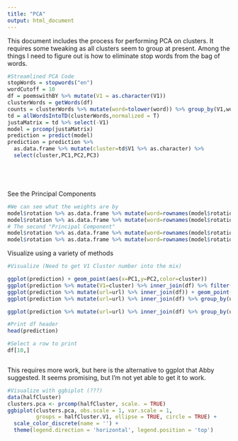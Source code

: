 ```yaml
---
title: "PCA"
output: html_document
---
```


This document includes the process for performing PCA on clusters. It requires some tweaking as all clusters seem to group at present. Among the things I need to figure out is how to eliminate stop words from the bag of words.

```r

#Streamlined PCA Code
stopWords = stopwords("en")
wordCutoff = 10
df = poemswithBY %>% mutate(V1 = as.character(V1))
clusterWords = getWords(df) 
counts = clusterWords %>% mutate(word=tolower(word)) %>% group_by(V1,word) %>% dplyr::summarize(count=n()) %>% ungroup
td = allWordsIntoTD(clusterWords,normalized = T) 
justaMatrix = td %>% select(-V1)
model = prcomp(justaMatrix)
prediction = predict(model)
prediction = prediction %>% 
  as.data.frame %>% mutate(cluster=td$V1 %>% as.character) %>% 
  select(cluster,PC1,PC2,PC3)






```

See the Principal Components

```r

#We can see what the weights are by 
model$rotation %>% as.data.frame %>% mutate(word=rownames(model$rotation)) %>% select(word,PC1) %>% arrange(-PC1) %>% head
model$rotation %>% as.data.frame %>% mutate(word=rownames(model$rotation)) %>% select(word,PC1) %>% arrange(PC1) %>% head
# The second "Principal Component"
model$rotation %>% as.data.frame %>% mutate(word=rownames(model$rotation)) %>% select(word,PC2) %>% arrange(-PC2) %>% head
model$rotation %>% as.data.frame %>% mutate(word=rownames(model$rotation)) %>% select(word,PC2) %>% arrange(PC2) %>% head

```


Visualize using a variety of methods

```r

#Visualize (Need to get V1 Cluster number into the mix)

ggplot(prediction) + geom_point(aes(x=PC1,y=PC2,color=cluster))
ggplot(prediction %>% mutate(V1=cluster) %>% inner_join(df) %>% filter(n()>5)) + geom_text(aes(x=PC1,y=PC2,label=V1))
ggplot(prediction %>% mutate(url=url) %>% inner_join(df)) + geom_point(aes(x=PC2,y=PC3,shape=username,color=username,size=5))
ggplot(prediction %>% mutate(url=url) %>% inner_join(df) %>% group_by(username) %>% filter(n()>5)) + geom_text(aes(y=PC1,x=as.Date(Date),color=username,size=5,label=username))

ggplot(prediction %>% mutate(url=url) %>% inner_join(df) %>% group_by(username) %>% filter(n()>5)) + geom_text(aes(y=PC1,x=PC2,color=username,size=5,label=username))

#Print df header
head(prediction)

#Select a row to print
df[10,]



```

This requires more work, but here is the alternative to ggplot that Abby suggested. It seems promising, but I'm not yet able to get it to work.

```r

#Visualize with ggbiplot (???)
data(halfCluster)
clusters.pca <- prcomp(halfCluster, scale. = TRUE)
ggbiplot(clusters.pca, obs.scale = 1, var.scale = 1,
         groups = halfCluster.V1, ellipse = TRUE, circle = TRUE) +
  scale_color_discrete(name = '') +
  theme(legend.direction = 'horizontal', legend.position = 'top')


```


